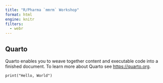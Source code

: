 ```yaml
---
title: "R/Pharma `mmrm` Workshop"
format: html
engine: knitr
filters:
  - webr
---
```


## Quarto

Quarto enables you to weave together content and executable code into a finished document. To learn more about Quarto see <https://quarto.org>.

```webr-r
print("Hello, World")
```
